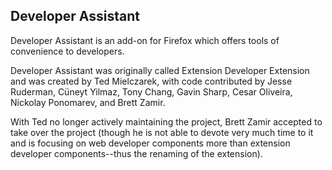 == Developer Assistant ==

Developer Assistant is an add-on for Firefox which offers tools of convenience to developers.

Developer Assistant was originally called Extension Developer Extension and was created by Ted Mielczarek, with
code contributed by Jesse Ruderman, Cüneyt Yilmaz, Tony Chang, Gavin Sharp, Cesar Oliveira, Nickolay Ponomarev, 
and Brett Zamir.

With Ted no longer actively maintaining the project, Brett Zamir accepted to take over the project (though 
he is not able to devote very much time to it and is focusing on web developer components more than 
extension developer components--thus the renaming of the extension).
